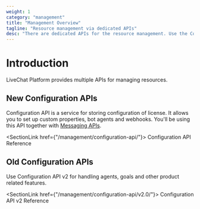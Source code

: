 ```yaml
---
weight: 1
category: "management"
title: "Management Overview"
tagline: "Resource management via dedicated APIs"
desc: "There are dedicated APIs for the resource management. Use the Configuration API to set up bot agents, webhooks, and properties."
---
```

# Introduction

LiveChat Platform provides multiple APIs for managing resources.

## New Configuration APIs

Configuration API is a service for storing configuration of license. It allows you to set up custom properties, bot agents and webhooks. You'll be using this API together with [Messaging APIs](../messaging/).

<SectionLink href={"/management/configuration-api/"}>
  Configuration API Reference
</SectionLink>

## Old Configuration APIs

Use Configuration API v2 for handling agents, goals and other product related features.

<SectionLink href={"/management/configuration-api/v2.0/"}>
  Configuration API v2 Reference
</SectionLink>
